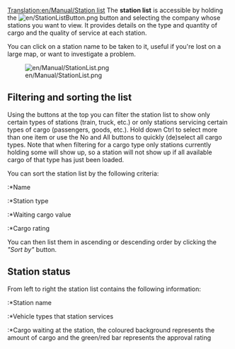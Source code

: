 [[Translation:en/Manual/Station list]]
The '''station list''' is accessible by holding the [[File:en/StationListButton.png]] button and selecting the company whose stations you want to view.  It provides details on the type and quantity of cargo and the quality of service at each station.

You can click on a station name to be taken to it, useful if you're lost on a large map, or want to investigate a problem.

[[File:en/Manual/StationList.png]]

==Filtering and sorting the list==

Using the buttons at the top you can filter the station list to show only certain types of stations (train, truck, etc.) or only stations servicing certain types of cargo (passengers, goods, etc.). Hold down Ctrl to select more than one item or use the No and All buttons to quickly (de)select all cargo types. Note that when filtering for a cargo type only stations currently holding some will show up, so a station will not show up if all available cargo of that type has just been loaded.

You can sort the station list by the following criteria:
:*Name
:*Station type
:*Waiting cargo value
:*Cargo rating

You can then list them in ascending or descending order by clicking the ''"Sort by"'' button.

==Station status==

From left to right the station list contains the following information:
:*Station name
:*Vehicle types that station services
:*Cargo waiting at the station, the coloured background represents the amount of cargo and the green/red bar represents the approval rating